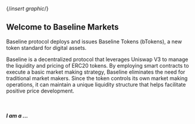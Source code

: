 

{/*insert graphic*/}

## Welcome to Baseline Markets
Baseline protocol deploys and issues Baseline Tokens (bTokens), a new token standard for digital assets.

Baseline is a decentralized protocol that leverages Uniswap V3 to manage the liquidity and pricing of ERC20 tokens.
By employing smart contracts to execute a basic market making strategy, Baseline eliminates the need for traditional market makers. 
Since the token controls its own market making operations, it can maintain a unique liquidity structure that helps facilitate positive price development.

&nbsp;
&nbsp;

##### I am a ...

<Cards>
    <Card title="📈 ・ Trader" href="/wtf" style={{backgroundColor: 'black', padding: '0.8rem'}} />
    <Card title="🤝 ・ Founder" href="/launching" style={{backgroundColor: 'black', padding: '0.8rem'}} />
    <Card title="🏦 ・ Investor" href="/growth" style={{backgroundColor: 'black', padding: '0.8rem'}} />
</Cards>
